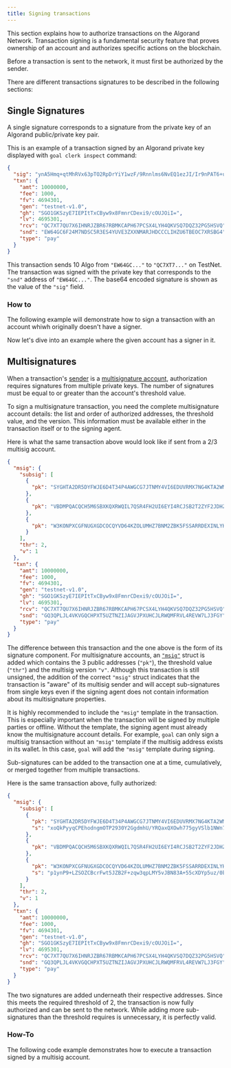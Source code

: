 ```yaml
---
title: Signing transactions
---
```



This section explains how to authorize transactions on the Algorand Network. Transaction signing is a fundamental security feature that proves ownership of an account and authorizes specific actions on the blockchain.

Before a transaction is sent to the network, it must first be authorized by the sender.

There are different transactions signatures to be described in the following sections:

## Single Signatures

A single signature corresponds to a signature from the private key of an Algorand public/private key pair.

<LinkCard
  title='Keys & Signing'
  href='/concepts/accounts/keys-signing'
  description='Learn more about Algorand public/private key pairs and how they are used for signing.'
/>

This is an example of a transaction signed by an Algorand private key displayed with `goal clerk inspect` command:

```json
{
  "sig": "ynA5Hmq+qtMhRVx63pTO2RpDrYiY1wzF/9Rnnlms6NvEQ1ezJI/Ir9nPAT6+u+K8BQ32pplVrj5NTEMZQqy9Dw==",
  "txn": {
    "amt": 10000000,
    "fee": 1000,
    "fv": 4694301,
    "gen": "testnet-v1.0",
    "gh": "SGO1GKSzyE7IEPItTxCByw9x8FmnrCDexi9/cOUJOiI=",
    "lv": 4695301,
    "rcv": "QC7XT7QU7X6IHNRJZBR67RBMKCAPH67PCSX4LYH4QKVSQ7DQZ32PG5HSVQ",
    "snd": "EW64GC6F24M7NDSC5R3ES4YUVE3ZXXNMARJHDCCCLIHZU6TBEOC7XRSBG4",
    "type": "pay"
  }
}
```

This transaction sends 10 Algo from `"EW64GC..."` to `"QC7XT7..."` on TestNet. The transaction was signed with the private key that corresponds to the `"snd"` address of `"EW64GC..."`. The base64 encoded signature is shown as the value of the `"sig"` field.

### How to

The following example will demonstrate how to sign a transaction with an account whiwh originally doesn't have a signer.

<Tabs syncKey='lang'>
  <TabItem label='TypeScript' icon='seti:typescript'>
    <RemoteCode
      src='https://raw.githubusercontent.com/algorandfoundation/devportal-code-examples/refs/heads/main/projects/typescript-examples/algokit-utils-ts/transactions/signing-transactions.ts'
      snippet='TRANSACTION_WITH_NO_SIGNER'
      lang='ts'
      title='Signing-Transactions'
      frame='none'
    />
  </TabItem>
  <TabItem label='Python' icon='seti:python'>
    <RemoteCode
      src='https://raw.githubusercontent.com/algorandfoundation/devportal-code-examples/refs/heads/main/projects/python-examples/algokit_utils_py_examples/transactions/signing_transactions.py'
      snippet='TRANSACTION_WITH_NO_SIGNER'
      lang='py'
      title='Signing-Transactions'
      frame='none'
    />
  </TabItem>
</Tabs>

Now let's dive into an example where the given account has a signer in it.

<Tabs syncKey='lang'>
  <TabItem label='TypeScript' icon='seti:typescript'>
    <RemoteCode
      src='https://raw.githubusercontent.com/algorandfoundation/devportal-code-examples/refs/heads/main/projects/typescript-examples/algokit-utils-ts/transactions/signing-transactions.ts'
      snippet='TRANSACTION_WITH_SIGNER'
      lang='ts'
      title='Signing-Transactions-with-signer'
      frame='none'
    />
  </TabItem>
  <TabItem label='Python' icon='seti:python'>
    <RemoteCode
      src='https://raw.githubusercontent.com/algorandfoundation/devportal-code-examples/refs/heads/main/projects/python-examples/algokit_utils_py_examples/transactions/signing_transactions.py'
      snippet='TRANSACTION_WITH_SIGNER'
      lang='py'
      title='Signing-Transactions-with-signer'
      frame='none'
    />
  </TabItem>
</Tabs>

## Multisignatures

When a transaction's [sender](/concepts/transactions/reference#sender) is a [multisignature account](/concepts/accounts/overview), authorization requires signatures from multiple private keys. The number of signatures must be equal to or greater than the account's threshold value.

To sign a multisignature transaction, you need the complete multisignature account details: the list and order of authorized addresses, the threshold value, and the version. This information must be available either in the transaction itself or to the signing agent.

<LinkCard
  title='Multisignature Accounts'
  href='/concepts/accounts/overview'
  description='Learn how to configure and manage multisignature accounts on Algorand.'
/>

Here is what the same transaction above would look like if sent from a 2/3 multisig account.

```json
{
  "msig": {
    "subsig": [
      {
        "pk": "SYGHTA2DR5DYFWJE6D4T34P4AWGCG7JTNMY4VI6EDUVRMX7NG4KTA2WMDA"
      },
      {
        "pk": "VBDMPQACQCH5M6SBXKQXRWQIL7QSR4FH2UI6EYI4RCJSB2T2ZYF2JDHZ2Q"
      },
      {
        "pk": "W3KONPXCGFNUGXGDCOCQYVD64KZOLUMHZ7BNM2ZBK5FSSARRDEXINLYHPI"
      }
    ],
    "thr": 2,
    "v": 1
  },
  "txn": {
    "amt": 10000000,
    "fee": 1000,
    "fv": 4694301,
    "gen": "testnet-v1.0",
    "gh": "SGO1GKSzyE7IEPItTxCByw9x8FmnrCDexi9/cOUJOiI=",
    "lv": 4695301,
    "rcv": "QC7XT7QU7X6IHNRJZBR67RBMKCAPH67PCSX4LYH4QKVSQ7DQZ32PG5HSVQ",
    "snd": "GQ3QPLJL4VKVGQCHPXT5UZTNZIJAGVJPXUHCJLRWQMFRVL4REVW7LJ3FGY",
    "type": "pay"
  }
}
```

The difference between this transaction and the one above is the form of its signature component. For multisignature accounts, an [`"msig"`](/concepts/transactions/reference#msig) struct is added which contains the 3 public addresses (`"pk"`), the threshold value (`"thr"`) and the multisig version `"v"`. Although this transaction is still unsigned, the addition of the correct `"msig"` struct indicates that the transaction is "aware" of its multisig sender and will accept sub-signatures from single keys even if the signing agent does not contain information about its multisignature properties.

It is highly recommended to include the `"msig"` template in the transaction. This is especially important when the transaction will be signed by multiple parties or offline. Without the template, the signing agent must already know the multisignature account details. For example, `goal` can only sign a multisig transaction without an `"msig"` template if the multisig address exists in its wallet. In this case, `goal` will add the `"msig"` template during signing.

Sub-signatures can be added to the transaction one at a time, cumulatively, or merged together from multiple transactions.

Here is the same transaction above, fully authorized:

```json
{
  "msig": {
    "subsig": [
      {
        "pk": "SYGHTA2DR5DYFWJE6D4T34P4AWGCG7JTNMY4VI6EDUVRMX7NG4KTA2WMDA",
        "s": "xoQkPyyqCPEhodngmOTP2930Y2GgdmhU/YRQaxQXOwh775gyVSlb1NWn70KFRZvZU96cMtq6TXW+r4sK/lXBCQ=="
      },
      {
        "pk": "VBDMPQACQCH5M6SBXKQXRWQIL7QSR4FH2UI6EYI4RCJSB2T2ZYF2JDHZ2Q"
      },
      {
        "pk": "W3KONPXCGFNUGXGDCOCQYVD64KZOLUMHZ7BNM2ZBK5FSSARRDEXINLYHPI",
        "s": "p1ynP9+LZSOZCBcrFwt5JZB2F+zqw3qpLMY5vJBN83A+55cXDYp5uz/0b+vC0VKEKw+j+bL2TzKSL6aTESlDDw=="
      }
    ],
    "thr": 2,
    "v": 1
  },
  "txn": {
    "amt": 10000000,
    "fee": 1000,
    "fv": 4694301,
    "gen": "testnet-v1.0",
    "gh": "SGO1GKSzyE7IEPItTxCByw9x8FmnrCDexi9/cOUJOiI=",
    "lv": 4695301,
    "rcv": "QC7XT7QU7X6IHNRJZBR67RBMKCAPH67PCSX4LYH4QKVSQ7DQZ32PG5HSVQ",
    "snd": "GQ3QPLJL4VKVGQCHPXT5UZTNZIJAGVJPXUHCJLRWQMFRVL4REVW7LJ3FGY",
    "type": "pay"
  }
}
```

The two signatures are added underneath their respective addresses. Since this meets the required threshold of 2, the transaction is now fully authorized and can be sent to the network. While adding more sub-signatures than the threshold requires is unnecessary, it is perfectly valid.

### How-To

The following code example demonstrates how to execute a transaction signed by a multisig account.

<Tabs syncKey='lang'>
  <TabItem label='TypeScript' icon='seti:typescript'>
    <RemoteCode
      src='https://raw.githubusercontent.com/algorandfoundation/devportal-code-examples/refs/heads/main/projects/typescript-examples/algokit-utils-ts/transactions/signing-transactions.ts'
      snippet='MULTISIG_SIGNING_TRANSACTIONS'
      lang='ts'
      title='Signing-Transactions-multisig'
      frame='none'
    />
  </TabItem>
  <TabItem label='Python' icon='seti:python'>
    <RemoteCode
      src='https://raw.githubusercontent.com/algorandfoundation/devportal-code-examples/refs/heads/main/projects/python-examples/algokit_utils_py_examples/transactions/signing_transactions.py'
      snippet='MULTISIG_SIGNING_TRANSACTIONS'
      lang='py'
      title='Signing-Transactions-multisig'
      frame='none'
    />
  </TabItem>
</Tabs>
